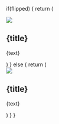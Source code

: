   if(flipped) {
    return (
      <Section py="8|12|16|24">
        <Container>
          <Grid col="1|2" gap="8|12|16" alignItems="center">
            <Image
              src="placeholder.jpg"
              colStart="null|1"
              w="full"
              rounded="lg"
              overflow="hidden"
            />
            <Flexbox
              flexDirection="column"
              alignItems="center|flex-start"
              textAlign="center|left"
            >
              <H1 m="0" fontWeight="extrabold" lineHeight="tight">
                {title}
              </H1>
              <P fontSize="xl|2xl" mt="2">
                {text}
              </P>
            </Flexbox>
          </Grid>
        </Container>
      </Section>
    )
  } else {
    return (
      <Section py="8|12|16|24">
        <Container>
          <Grid col="1|2" gap="8|12|16" alignItems="center">
            <Image
              src="placeholder.jpg"
              colStart="null|2"
              w="full"
              rounded="lg"
              overflow="hidden"
            />
            <Flexbox
              flexDirection="column"
              alignItems="center|flex-start"
              textAlign="center|left"
            >
              <H1 m="0" fontWeight="extrabold" lineHeight="tight">
                {title}
              </H1>
              <P fontSize="xl|2xl" mt="2">
                {text}
              </P>
            </Flexbox>
          </Grid>
        </Container>
      </Section>
    )
  }
}
